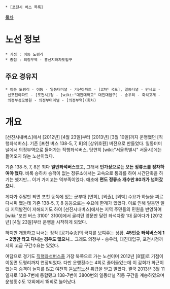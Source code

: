 {{{#!html
<div style="border: 3px solid Orange;padding:10px;margin-bottom:0px"><b style="font-size:18px">주의, 폐선 또는 폐역된 구간입니다.</b>

이 문서에서 서술하고 있는 대상은 이미 폐선되었거나 폐역된 구간입니다.
이 문서의 내용은 참고용으로만 사용하시기 바라며, 문서에 대한 잘못된 이해로 발생하는 피해는 엔하위키에서 책임을 지지 않습니다.
</div>
}}}


 * [포천시 버스 목록]

[[목차]]

= 노선 정보 =
 * 기점 : 이동 도평리
 * 종점 : 의정부역 · 흥선지하차도입구

== 주요 경유지 ==
 * 이동 도평리 - 이동 - 일동터미널 - 기산아파트 - [37번 국도], 일동터널 - 만세교 - 신포천아파트 - [포천시]청 - [wiki:"대진대학교" 대진대입구] - 송우리 - 축석고개 - 의정부성모병원 - 의정부터미널 - [의정부역](회차)

= 개요 =
[선진시내버스]에서 [2012년] [4월 23일]부터 [2013년] [3월 10일]까지 운행했던 [직행좌석버스]. 기존 [포천 버스 138-5, 7, 8]의 [상위호환] 버전으로 만들었다. 일동터미널에서 의정부역으로 들어가는 직행좌석버스. 당연히 [wiki:"서울특별시" 서울시]에는 들어오지 않는 노선이었다.

기존 138-5, 7, 8은 죄다 '''일반좌석버스'''였고, 그래서 '''인가상으로는 모든 정류소를 정차하여야 했다'''. 비록 승하차 승객이 없는 정류소에서는 고속으로 통과를 하여 시간단축을 하기는 했지만... 이거 가지고는 역부족이었다. 애초에 '''편도 정류소 개수만 80개가 넘어갔으니'''.

게다가 주말만 되면 포천 동쪽에 있는 군부대 [면회], [외출], [외박] 수요가 하늘을 찌르다시피 했는데 기존 138-5, 7, 8 등등으로는 수요에 한계가 있었다. 이로 인해 일동면 일대 지역발전이 저해되기도 하여 [선진시내버스]에서는 지역 주민들의 민원을 반영하여 [wiki:"포천 버스 3100" 3100]에서 굴리던 앞문만 달린 좌석차량 1대 끌어다가 [2012년] [4월 23일]부터 운행을 시작하게 되었다.

하지만 개통하고 나서는 정작 [공기수송]의 극치를 보여주는 상황. '''45인승 좌석버스에 1 ~ 2명만 타고 다니는 경우도 많으니'''... 그래도 의정부 - 송우리, 대진대입구, 포천시청까지의 고급 구간수요는 있었다.

여담으로 경기도 [[직행좌석버스]]중 가장 북쪽으로 가는 노선이며 2012년 [8월]로 기점이 이동면 도평리까지 연장되었다. 다만 운행횟수는 4회로 줄어들었는데 이 감회가 화근이었는지 승객이 늘지를 않고 여전히 [[듣보잡]]노선 취급을 받고 말았다. 결국 2013년 3월 11일자로 138-7번에 통합됐고 138-7번이 3800번의 일동터널 직통 구간을 계승하였으며 운행횟수도 12회에서 15회로 늘어났다.
